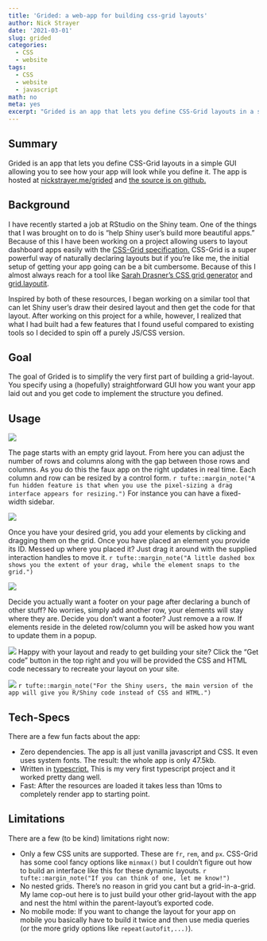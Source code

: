 ```yaml
---
title: 'Grided: a web-app for building css-grid layouts'
author: Nick Strayer
date: '2021-03-01'
slug: grided
categories:
  - CSS
  - website
tags:
  - CSS
  - website
  - javascript
math: no
meta: yes
excerpt: "Grided is an app that lets you define CSS-Grid layouts in a simple GUI allowing you to see how your app will look while you define it."
---
```


## Summary

Grided is an app that lets you define CSS-Grid layouts in a simple GUI allowing you to see how your app will look while you define it. The app is hosted at [nickstrayer.me/grided](https://nickstrayer.me/grided/) and [the source is on github.](https://github.com/nstrayer/grided)


## Background
I have recently started a job at RStudio on the Shiny team. One of the things that I was brought on to do is "help Shiny user's build more beautiful apps." Because of this I have been working on a project allowing users to layout dashboard apps easily with the [CSS-Grid specification.](https://css-tricks.com/snippets/css/complete-guide-grid/) CSS-Grid is a super powerful way of naturally declaring layouts but if you're like me, the initial setup of getting your app going can be a bit cumbersome. Because of this I almost always reach for a tool like [Sarah Drasner's CSS grid generator](https://cssgrid-generator.netlify.app/) and [grid.layoutit](https://grid.layoutit.com/). 

Inspired by both of these resources, I began working on a similar tool that can let Shiny user's draw their desired layout and then get the code for that layout. After working on this project for a while, however, I realized that what I had built had a few features that I found useful compared to existing tools so I decided to spin off a purely JS/CSS version.  

## Goal

The goal of Grided is to simplify the very first part of building a grid-layout. You specify using a (hopefully) straightforward GUI how you want your app laid out and you get code to implement the structure you defined.

## Usage

![](/grided/start-view.png)

The page starts with an empty grid layout. From here you can adjust the number of rows and columns along with the gap between those rows and columns. As you do this the faux app on the right updates in real time. Each column and row can be resized by a control form. `r tufte::margin_note("A fun hidden feature is that when you use the pixel-sizing a drag interface appears for resizing.")` For instance you can have a fixed-width sidebar.

![](/grided/custom-rows-cols.png)

Once you have your desired grid, you add your elements by clicking and dragging them on the grid. Once you have placed an element you provide its ID. Messed up where you placed it? Just drag it around with the supplied interaction handles to move it.  `r tufte::margin_note("A little dashed box shows you the extent of your drag, while the element snaps to the grid.")`

![](/grided/editing-element.png)

Decide you actually want a footer on your page after declaring a bunch of other stuff? No worries, simply add another row, your elements will stay where they are. Decide you don't want a footer? Just remove a a row. If elements reside in the deleted row/column you will be asked how you want to update them in a popup. 

![](/grided/conflicts-popup.png)
Happy with your layout and ready to get building your site? Click the "Get code" button in the top right and you will be provided the CSS and HTML code necessary to recreate your layout on your site. 

![](/grided/get-layout-code.png)
`r tufte::margin_note("For the Shiny users, the main version of the app will give you R/Shiny code instead of CSS and HTML.")`

## Tech-Specs

There are a few fun facts about the app:

- Zero dependencies. The app is all just vanilla javascript and CSS. It even uses system fonts. The result: the whole app is only  47.5kb.
- Written in [typescript.](https://www.typescriptlang.org/) This is my very first typescript project and it worked pretty dang well.
- Fast: After the resources are loaded it takes less than 10ms to completely render app to starting point.

## Limitations

There are a few (to be kind) limitations right now:

- Only a few CSS units are supported. These are `fr`, `rem`, and `px`. CSS-Grid has some cool fancy options like `minmax()` but I couldn't figure out how to build an interface like this for these dynamic layouts. `r tufte::margin_note("If you can think of one, let me know!")`
- No nested grids. There's no reason in grid you cant but a grid-in-a-grid. My lame cop-out here is to just build your other grid-layout with the app and nest the html within the parent-layout's exported code.
- No mobile mode: If you want to change the layout for your app on mobile you basically have to build it twice and then use media queries (or the more gridy options like `repeat(autofit,...)`). 



